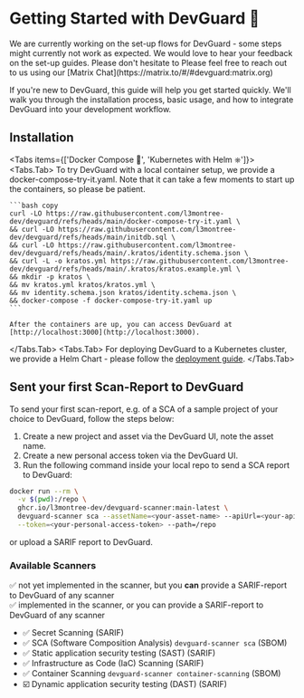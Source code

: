 
# Getting Started with DevGuard 🚀

<Callout type="warning" emoji="⚠️">
  We are currently working on the set-up flows for DevGuard - some steps might currently not work as expected.
  We would love to hear your feedback on the set-up guides. Please don't hesitate to
  Please feel free to reach out to us using our [Matrix Chat](https://matrix.to/#/#devguard:matrix.org)
</Callout>

If you're new to DevGuard, this guide will help you get started quickly. We'll walk you
through the installation process, basic usage, and how to integrate DevGuard into your
development workflow.

## Installation


<Tabs items={['Docker Compose 🐳', 'Kubernetes with Helm ⎈']}>
  <Tabs.Tab>
    To try DevGuard with a local container setup, we provide a docker-compose-try-it.yaml. Note that it can take 
    a few moments to start up the containers, so please be patient.

    ```bash copy
    curl -LO https://raw.githubusercontent.com/l3montree-dev/devguard/refs/heads/main/docker-compose-try-it.yaml \
    && curl -LO https://raw.githubusercontent.com/l3montree-dev/devguard/refs/heads/main/initdb.sql \
    && curl -LO https://raw.githubusercontent.com/l3montree-dev/devguard/refs/heads/main/.kratos/identity.schema.json \
    && curl -L -o kratos.yml https://raw.githubusercontent.com/l3montree-dev/devguard/refs/heads/main/.kratos/kratos.example.yml \
    && mkdir -p kratos \
    && mv kratos.yml kratos/kratos.yml \
    && mv identity.schema.json kratos/identity.schema.json \
    && docker-compose -f docker-compose-try-it.yaml up
    ```

    After the containers are up, you can access DevGuard at [http://localhost:3000](http://localhost:3000).
  </Tabs.Tab>
  <Tabs.Tab>
    For deploying DevGuard to a Kubernetes cluster, we provide a Helm Chart -
    please follow the [deployment guide](/getting-started/self-hosting-devguard/kubernetes).
  </Tabs.Tab>
</Tabs>

## Sent your first Scan-Report to DevGuard

To send your first scan-report, e.g. of a SCA of a sample project of your choice to DevGuard,
follow the steps below:

1. Create a new project and asset via the DevGuard UI, note the asset name.
2. Create a new personal access token via the DevGuard UI.
3. Run the following command inside your local repo to send a SCA report to DevGuard:

```bash copy
docker run --rm \
  -v $(pwd):/repo \
  ghcr.io/l3montree-dev/devguard-scanner:main-latest \
  devguard-scanner sca --assetName=<your-asset-name> --apiUrl=<your-api-url> \
  --token=<your-personal-access-token> --path=/repo
```

or upload a SARIF report to DevGuard.

### Available Scanners

✅ not yet implemented in the scanner, but you **can** provide a SARIF-report to DevGuard of any scanner<br/>
✅ implemented in the scanner, or you can provide a SARIF-report to DevGuard of any scanner

- ✅ Secret Scanning (SARIF)
- ✅ SCA (Software Composition Analysis) `devguard-scanner sca` (SBOM)
- ✅ Static application security testing (SAST) (SARIF)
- ✅ Infrastructure as Code (IaC) Scanning (SARIF)
- ✅ Container Scanning `devguard-scanner container-scanning` (SBOM)
- ☑️ Dynamic application security testing (DAST) (SARIF)